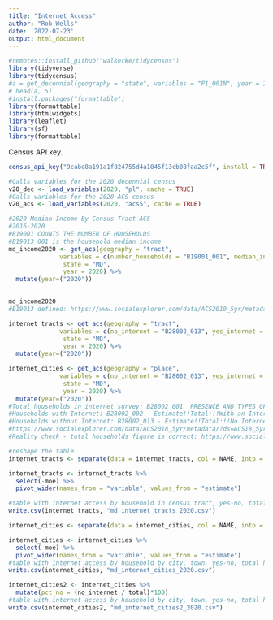 ```yaml
---
title: "Internet Access"
author: "Rob Wells"
date: '2022-07-23'
output: html_document
---
```

```r
#remotes::install_github("walkerke/tidycensus")
library(tidyverse)
library(tidycensus)
#a = get_decennial(geography = "state", variables = "P1_001N", year = 2020)
# head(a, 5)
#install.packages("formattable")
library(formattable)
library(htmlwidgets)
library(leaflet)
library(sf)
library(formattable)
```

Census API key.

```r
census_api_key("9cabe8a191a1f824755d4a1845f13cb08faa2c5f", install = TRUE)
```

```r
#Calls variables for the 2020 decennial census
v20_dec <- load_variables(2020, "pl", cache = TRUE)
#Calls variables for the 2020 ACS census
v20_acs <- load_variables(2020, "acs5", cache = TRUE)
```

```r
#2020 Median Income By Census Tract ACS
#2016-2020
#B19001 COUNTS THE NUMBER OF HOUSEHOLDS
#B19013_001 is the household median income
md_income2020 <- get_acs(geography = "tract", 
              variables = c(number_households = "B19001_001", median_income = "B19013_001"), 
               state = "MD", 
               year = 2020) %>% 
  mutate(year=("2020"))

 
md_income2020
#B19013 defined: https://www.socialexplorer.com/data/ACS2010_5yr/metadata/?ds=ACS10_5yr&var=B19013001
```

```r
internet_tracts <- get_acs(geography = "tract", 
              variables = c(no_internet = "B28002_013", yes_internet = "B28002_002", total="B28002_001"), 
               state = "MD", 
               year = 2020) %>% 
  mutate(year=("2020"))

internet_cities <- get_acs(geography = "place", 
              variables = c(no_internet = "B28002_013", yes_internet = "B28002_002", total="B28002_001"), 
               state = "MD", 
               year = 2020) %>% 
  mutate(year=("2020"))
#Total households in internet survey: B28002_001  PRESENCE AND TYPES OF INTERNET SUBSCRIPTIONS IN HOUSEHOLD block group
#Households with Internet: B28002_002 - Estimate!!Total:!!With an Internet subscription
#Households without Internet: B28002_013 - Estimate!!Total:!!No Internet access
#https://www.socialexplorer.com/data/ACS2018_5yr/metadata/?ds=ACS18_5yr&table=B28002
#Reality check - total households figure is correct: https://www.socialexplorer.com/data/ACS2018_5yr/metadata/?ds=ACS18_5yr&table=B11001
```

```r
#reshape the table
internet_tracts <- separate(data = internet_tracts, col = NAME, into = c("Census_Tract", "County", "State"), sep = ",", extra = "merge", fill = "right")

internet_tracts <- internet_tracts %>% 
  select(-moe) %>% 
  pivot_wider(names_from = "variable", values_from = "estimate")

#table with internet access by household in census tract, yes-no, total households, 2020
write.csv(internet_tracts, "md_internet_tracts_2020.csv")

```

```r
internet_cities <- separate(data = internet_cities, col = NAME, into = c("Place", "State"), sep = ",", extra = "merge", fill = "right")

internet_cities <- internet_cities %>% 
  select(-moe) %>% 
  pivot_wider(names_from = "variable", values_from = "estimate")
#table with internet access by household by city, town, yes-no, total households, 2020
write.csv(internet_cities, "md_internet_cities_2020.csv")
```

```r
internet_cities2 <- internet_cities %>% 
  mutate(pct_no = (no_internet / total)*100)
#table with internet access by household by city, town, yes-no, total households, w pct, 2020
write.csv(internet_cities2, "md_internet_cities2_2020.csv")
```
